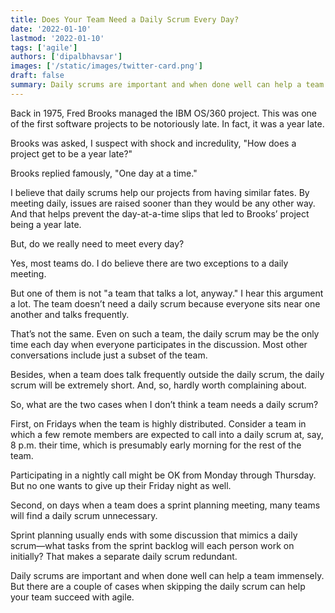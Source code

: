 ```yaml
---
title: Does Your Team Need a Daily Scrum Every Day?
date: '2022-01-10'
lastmod: '2022-01-10'
tags: ['agile']
authors: ['dipalbhavsar']
images: ['/static/images/twitter-card.png']
draft: false
summary: Daily scrums are important and when done well can help a team immensely. But there are a couple of cases when skipping the daily scrum can help your team succeed with agile.
---
```


Back in 1975, Fred Brooks managed the IBM OS/360 project. This was one of the first software projects to be notoriously late. In fact, it was a year late.

Brooks was asked, I suspect with shock and incredulity, "How does a project get to be a year late?"

Brooks replied famously, "One day at a time."

I believe that daily scrums help our projects from having similar fates. By meeting daily, issues are raised sooner than they would be any other way. And that helps prevent the day-at-a-time slips that led to Brooks’ project being a year late.

But, do we really need to meet every day?

Yes, most teams do. I do believe there are two exceptions to a daily meeting.

But one of them is not "a team that talks a lot, anyway." I hear this argument a lot. The team doesn’t need a daily scrum because everyone sits near one another and talks frequently.

That’s not the same. Even on such a team, the daily scrum may be the only time each day when everyone participates in the discussion. Most other conversations include just a subset of the team.

Besides, when a team does talk frequently outside the daily scrum, the daily scrum will be extremely short. And, so, hardly worth complaining about.

So, what are the two cases when I don’t think a team needs a daily scrum?

First, on Fridays when the team is highly distributed. Consider a team in which a few remote members are expected to call into a daily scrum at, say, 8 p.m. their time, which is presumably early morning for the rest of the team.

Participating in a nightly call might be OK from Monday through Thursday. But no one wants to give up their Friday night as well.

Second, on days when a team does a sprint planning meeting, many teams will find a daily scrum unnecessary.

Sprint planning usually ends with some discussion that mimics a daily scrum—what tasks from the sprint backlog will each person work on initially? That makes a separate daily scrum redundant.

Daily scrums are important and when done well can help a team immensely. But there are a couple of cases when skipping the daily scrum can help your team succeed with agile.
